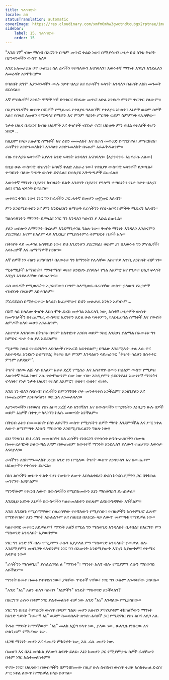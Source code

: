 ```yaml
---
title: ግለሰባዊነት
locale: am
statusTranslation: automatic
coverImage: https://res.cloudinary.com/xmfm6mhw3gwctndtcubgx2rptnae/image/upload/v1740468922/small_cover_tratado_de_psicologia_revolucionaria_a4c0dca4e0.webp
sidebar:
    label: 15. ግለሰባዊነት
    order: 15
---
```

"አንድ ነኝ" ብሎ ማሰብ በእርግጥ በጣም መጥፎ ቀልድ ነው፤ በሚያሳዝን ሁኔታ ይህ ከንቱ ቅዠት በያንዳንዳችን ውስጥ አለ።

እንደ አለመታደል ሆኖ ሁልጊዜ ስለ ራሳችን የተሻለውን እናስባለን፣ እውነተኛ ማንነት እንኳን እንደሌለን ለመረዳት አንሞክርም።

የባሰበት ደግሞ እያንዳንዳችን ሙሉ ንቃተ ህሊና እና የራሳችን ፍላጎት እንዳለን በሐሰት እስከ መገመት ደርሰናል።

እኛ ምስኪኖች! እንዴት ሞኞች ነን! ድንቁርና የከፋው መጥፎ ዕድል እንደሆነ ምንም ጥርጥር የለውም።

በእያንዳንዳችን ውስጥ በሺዎች የሚቆጠሩ የተለያዩ ግለሰቦች፣ የተለያዩ አካላት፣ እኔዎች ወይም ሰዎች አሉ፣ የበላይ ለመሆን የሚጣላ፣ የሚዋጉ እና ምንም ዓይነት ሥርዓት ወይም ስምምነት የሌላቸው።

ንቃተ ህሊና ቢኖረን፣ ከብዙ ህልሞች እና ቅዠቶች ብንነቃ ኖሮ፣ ህይወት ምን ያህል የተለየች ትሆን ነበር። ..

ከዚህም በላይ አሉታዊ ስሜቶች እና ራስን መመልከት እና በራስ መውደድ ይማርከናል፣ ይማርከናል፣ ራሳችንን እንድንመለከት፣ እንዳለን እንድንመለከት በፍጹም አይፈቅዱልንም።

ብዙ የተለያዩ ፍላጎቶች እያሉን አንድ ፍላጎት እንዳለን እናስባለን። (እያንዳንዱ እኔ የራሱ አለው)

የዚህ ሁሉ ውስጣዊ ብዝሃነት አሳዛኝ ቀልድ አስፈሪ ነው፤ የተለያዩ ውስጣዊ ፍላጎቶች ይጋጫሉ፣ ቀጣይነት ባለው ግጭት ውስጥ ይኖራሉ፣ በተለያዩ አቅጣጫዎች ይሠራሉ።

እውነተኛ ማንነት ቢኖረን፣ ከብዙነት ይልቅ አንድነት ቢኖረን፣ የዓላማ ቀጣይነት፣ የነቃ ንቃተ ህሊና፣ ልዩ፣ የግል ፍላጎት ይኖረናል።

መቀየር ተገቢ ነው፣ ነገር ግን ከራሳችን ጋር ሐቀኛ በመሆን መጀመር አለብን።

ምን እንደሚበዛብን እና ምን እንደጎደለን ለማወቅ የራሳችንን የስነ-ልቦና ክምችት ማድረግ አለብን።

ግለሰባዊነትን ማግኘት ይቻላል፣ ነገር ግን እንዳለን ካሰብን ያ እድል ይጠፋል።

ያለን መስሎን ለማግኘት በፍጹም እንደማንታገል ግልጽ ነው። ቅዠቱ ማንነት እንዳለን እንድናምን ያደርገናል፣ እናም በአለም ላይ እንደዚያ የሚያስተምሩ ትምህርት ቤቶች አሉ።

በቅዠት ላይ መታገል አስቸኳይ ነው፣ ይህ እንድንሆን ያደርገናል፣ ወይም ያ፣ በእውነቱ ግን ምስኪኖች፣ አሳፋሪዎች እና ጠማማዎች ስንሆን።

እኛ ሰዎች ነን ብለን እናስባለን፣ በእውነቱ ግን ከማንነት የሌላቸው አስተዋይ አጥቢ እንስሳት ብቻ ነን።

ሚቶማኒኮች አማልክት፣ ማሃተማስ፣ ወዘተ እንደሆኑ ያስባሉ፣ የግል አእምሮ እና የንቃተ ህሊና ፍላጎት እንኳን እንደሌላቸው ሳይጠረጥሩ።

ራስ ወዳዶች የሚወዱትን ኢጎአቸውን በጣም ስለሚወዱ በራሳቸው ውስጥ ያለውን የኢጎዎች ብዝሃነት በፍጹም አይቀበሉም።

ፓራኖይድስ በሚታወቀው ክላሲክ ኩራታቸው፣ ይህን መጽሐፍ እንኳን አያነቡም...

በእኛ ላይ ስላለው ቅዠት እስከ ሞት ድረስ መታገል አስፈላጊ ነው, አስቂኝ ሁኔታዎች ውስጥ ከመግባታችን በተጨማሪ, ውስጣዊ እድገትን እድል ሁሉ ካላቆምን, የአርቴፊሻል ስሜቶች እና የውሸት ልምዶች ሰለባ መሆን አንፈልግም.

አስተዋይ እንስሳው በቅዠቱ በጣም ስለተደነቀ አንበሳ ወይም ንስር እንደሆነ ያልማል በእውነቱ ግን ከምድር ጭቃ ትል ያለ አይደለም።

ሚቶማኑ ከላይ የተደረጉትን አባባሎች በጭራሽ አይቀበልም; በግልጽ እንደሚሉት ሁሉ እሱ ዋና አስተዳዳሪ እንደሆነ ይሰማዋል; ቅዠቱ በቃ ምንም እንዳልሆነ ሳይጠረጥር "ቅዠት ካልሆነ በስተቀር ምንም አይደለም".

ቅዠት በሰው ልጅ ላይ በአለም አቀፍ ደረጃ የሚሰራ እና አስተዋይ ሰውን በህልም ውስጥ የሚይዝ እውነተኛ ሃይል ነው፣ እሱ ቀድሞውንም ሰው ነው ብሎ እንዲያምን ያደርገዋል፣ እውነተኛ ማንነት፣ ፍላጎት፣ የነቃ ንቃተ ህሊና፣ የተለየ አእምሮ፣ ወዘተ፣ ወዘተ፣ ወዘተ.

አንድ ነን ብለን ስናስብ፣ በራሳችን በምንገኝበት ቦታ መንቀሳቀስ አንችልም፣ እንዘገያለን እና በመጨረሻም እንበላሻለን፣ ወደ ኋላ እንመለሳለን።

እያንዳንዳችን በተወሰነ የስነ ልቦና ደረጃ ላይ እንገኛለን እና በውስጣችን የሚኖሩትን እነዚያን ሁሉ ሰዎች ወይም እኔዎች በቀጥታ ካላገኘን ከእሱ መውጣት አንችልም።

በቅርብ ራስን በመመልከት በስነ ልቦናችን ውስጥ የሚኖሩትን ሰዎች ማየት እንደምንችል እና ሥር ነቀል ለውጥ ለማምጣት እነሱን ማስወገድ እንደሚያስፈልገን ግልጽ ነው።

ይህ ግንዛቤ፣ ይህ ራስን መመልከት፣ ስለ ራሳችን የነበሩንን የተሳሳቱ ጽንሰ-ሐሳቦችን በሙሉ በመሠረታዊነት ይለውጣል እናም በውጤቱም እውነተኛ ማንነት እንደሌለን ያለውን ተጨባጭ እውነታ እናሳያለን።

ራሳችንን እስከማንመለከት ድረስ አንድ ነን በሚለው ቅዠት ውስጥ እንኖራለን እና በውጤቱም ህይወታችን የተሳሳተ ይሆናል።

በስነ ልቦናችን ውስጥ ጥልቅ የሆነ የውስጥ ለውጥ እስካልተደረገ ድረስ ከጎረቤቶቻችን ጋር በትክክል መገናኘት አይቻልም።

ማንኛውም የቅርብ ለውጥ በውስጣችን የሚሸከመውን እኔን ማስወገድን ይጠይቃል።

እንደዚህ አይነት እኔዎች በውስጣችን ካልተመለከትን በፍጹም ልናስወግዳቸው አንችልም።

አንድ እንደሆኑ የሚሰማቸው፣ ስለራሳቸው የተሻለውን የሚያስቡ፣ የብዙዎችን አስተምህሮ ፈጽሞ የማይቀበሉ፣ እኔን ማየት አይፈልጉም እና ስለዚህ በእነርሱ ላይ ለውጥ መምጣቱ የማይቻል ነው።

ካልተወገደ መቀየር አይቻልም፤ ማንነት አለኝ የሚል ግን ማስወገድ እንዳለበት ቢቀበል፣ በእርግጥ ምን ማስወገድ እንዳለበት አያውቅም።

ነገር ግን አንድ ነኝ ብሎ የሚያምን ራሱን እያታለለ ምን ማስወገድ እንዳለበት ያውቃል ብሎ እንደሚያምን መዘንጋት የለብንም፣ ነገር ግን በእውነት እንደማያውቅ እንኳን አያውቅም፣ የተማረ አላዋቂ ነው።

"ራሳችንን ማስወገድ" ያስፈልገናል ለ "ማንነት"፣ ማንነት አለኝ ብሎ የሚያምን ራሱን ማስወገድ አይችልም።

ማንነት በመቶ በመቶ የተቀደሰ ነው፣ ያላቸው ጥቂቶች ናቸው፣ ነገር ግን ሁሉም እንዳላቸው ያስባሉ።

"አንድ "እኔ" አለን ብለን ካሰብን "እኔዎችን" እንዴት ማስወገድ እንችላለን?

በእርግጥ ራሱን በቁም ነገር ያልተመለከተ ብቻ ነው አንድ "እኔ" እንዳለው የሚያስበው።

ነገር ግን በዚህ ትምህርት ውስጥ በጣም ግልጽ መሆን አለብን ምክንያቱም ትክክለኛውን ማንነት ከአንድ ዓይነት "ከፍተኛ እኔ" ወይም ከመሳሰሉት ጽንሰ-ሐሳቦች ጋር የማደናገር የስነ ልቦና አደጋ አለ.

ቅዱስ ማንነት ከማንኛውም "እኔ" መልክ እጅግ የላቀ ነው, ያለው ነው, ሁልጊዜ የነበረው እና ሁልጊዜም የሚሆነው ነው.

ህጋዊ ማንነት መሆን እና የመሆን ምክንያት ነው, እሱ ራሱ መሆን ነው.

በመሆን እና በእኔ መካከል ያለውን ልዩነት ይለዩ። እኔን ከመሆን ጋር የሚያምታቱ ሰዎች ራሳቸውን በቁም ነገር አልተመለከቱም።

ዋናው ነገር፣ ህሊናው፣ በውስጣችን በምንሸከመው በዚያ ሁሉ ስብስብ ውስጥ ተይዞ እስከቀጠለ ድረስ፣ ሥር ነቀል ለውጥ ከማይቻል በላይ ይሆናል።

